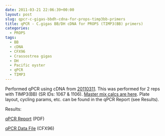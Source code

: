 ```yaml
---
date: 2011-03-21 22:06:39+00:00
layout: post
slug: qpcr-c-gigas-bbdh-cdna-for-props-timp3bb-primers
title: qPCR - C.gigas BB/DH cDNA for PROPS (TIMP3(BB) primers)
categories:
  - PROPS
tags:
  - BB
  - cDNA
  - CFX96
  - Crassostrea gigas
  - DH
  - Pacific oyster
  - qPCR
  - TIMP3
---
```


Performed qPCR using cDNA from [20110311](/Sam%27s+Working+Notebook+Jan+2011+-+March+2011#sjw20110311). This was performed for 2 reps with TIMP3(BB) (SR IDs: 1067 & 1106). [Master mix calcs are here](https://eagle.fish.washington.edu/Arabidopsis/Notebook%20Workup%20Files/20110321-02.jpg). Plate layout, cycling params, etc. can be found in the qPCR Report (see Results).

Results:

[qPCR Report](https://eagle.fish.washington.edu/Arabidopsis/qPCR/Roberts%20Lab_2011-03-21%2013-52-24_CC009827.pdf) (PDF)

[qPCR Data File](https://eagle.fish.washington.edu/Arabidopsis/qPCR/Roberts%20Lab_2011-03-21%2013-52-24_CC009827.pcrd) (CFX96)
